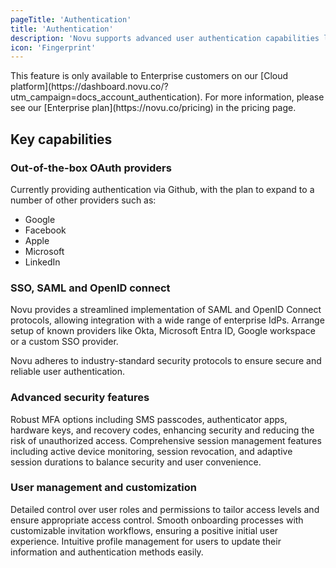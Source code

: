 ```yaml
---
pageTitle: 'Authentication'
title: 'Authentication'
description: 'Novu supports advanced user authentication capabilities like OAuth, SSO, MFA and more, providing enterprise customers with a robust, secure, and user-friendly authentication solution.'
icon: 'Fingerprint'
---
```



<Callout type="info">
  This feature is only available to Enterprise customers on our [Cloud
  platform](https://dashboard.novu.co/?utm_campaign=docs_account_authentication). For more
  information, please see our [Enterprise plan](https://novu.co/pricing) in the pricing page.
</Callout>

## Key capabilities

### Out-of-the-box OAuth providers

Currently providing authentication via Github, with the plan to expand to a number of other providers such as:

- Google
- Facebook
- Apple
- Microsoft
- LinkedIn

### SSO, SAML and OpenID connect

Novu provides a streamlined implementation of SAML and OpenID Connect protocols, allowing integration with a wide range of enterprise IdPs. Arrange setup of known providers like Okta, Microsoft Entra ID, Google workspace or a custom SSO provider.

Novu adheres to industry-standard security protocols to ensure secure and reliable user authentication.

### Advanced security features

<Accordions>
  <Accordion title="Multi-Factor Authentication (MFA)">
    Robust MFA options including SMS passcodes, authenticator apps, hardware keys, and recovery
    codes, enhancing security and reducing the risk of unauthorized access.
  </Accordion>
  <Accordion title="Session Management">
    Comprehensive session management features including active device monitoring, session
    revocation, and adaptive session durations to balance security and user convenience.
  </Accordion>
</Accordions>

### User management and customization

<Cards>
  <Card title="Roles and permissions">
    Detailed control over user roles and permissions to tailor access levels and ensure appropriate
    access control.
  </Card>
  <Card title="User invitations and Onboarding">
    Smooth onboarding processes with customizable invitation workflows, ensuring a positive initial
    user experience.
  </Card>
  <Card title="Profile management">
    Intuitive profile management for users to update their information and authentication methods
    easily.
  </Card>
</Cards>
